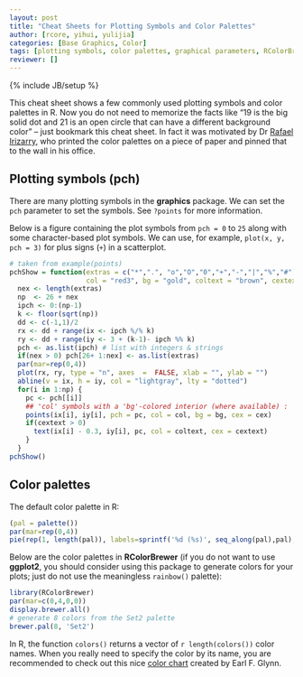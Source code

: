 ```yaml
---
layout: post
title: "Cheat Sheets for Plotting Symbols and Color Palettes"
author: [rcore, yihui, yulijia]
categories: [Base Graphics, Color]
tags: [plotting symbols, color palettes, graphical parameters, RColorBrewer]
reviewer: []
---
```

{% include JB/setup %}

This cheat sheet shows a few commonly used plotting symbols and color palettes in R. Now you do not
need to memorize the facts like "19 is the big solid dot and 21 is an open circle that can have a
different background color" -- just bookmark this cheat sheet. In fact it was motivated by Dr
[Rafael Irizarry](http://rafalab.jhsph.edu/), who printed the color palettes on a piece of paper
and pinned that to the wall in his office.

## Plotting symbols (pch)

There are many plotting symbols in the **graphics** package. We can set the `pch` parameter to set
the symbols. See `?points` for more information.

Below is a figure containing the plot symbols from `pch = 0` to `25` along with some
character-based plot symbols. We can use, for example, `plot(x, y, pch = 3)` for plus signs (`+`)
in a scatterplot.

```r
# taken from example(points)
pchShow = function(extras = c("*",".", "o","O","0","+","-","|","%","#"), cex = 3,
                   col = "red3", bg = "gold", coltext = "brown", cextext = 1.2) {
  nex <- length(extras)
  np  <- 26 + nex
  ipch <- 0:(np-1)
  k <- floor(sqrt(np))
  dd <- c(-1,1)/2
  rx <- dd + range(ix <- ipch %/% k)
  ry <- dd + range(iy <- 3 + (k-1)- ipch %% k)
  pch <- as.list(ipch) # list with integers & strings
  if(nex > 0) pch[26+ 1:nex] <- as.list(extras)
  par(mar=rep(0,4))
  plot(rx, ry, type = "n", axes  =  FALSE, xlab = "", ylab = "")
  abline(v = ix, h = iy, col = "lightgray", lty = "dotted")
  for(i in 1:np) {
    pc <- pch[[i]]
    ## 'col' symbols with a 'bg'-colored interior (where available) :
    points(ix[i], iy[i], pch = pc, col = col, bg = bg, cex = cex)
    if(cextext > 0)
      text(ix[i] - 0.3, iy[i], pc, col = coltext, cex = cextext)
    }
  }
pchShow()
```

## Color palettes

The default color palette in R:

```r
(pal = palette())
par(mar=rep(0,4))
pie(rep(1, length(pal)), labels=sprintf('%d (%s)', seq_along(pal),pal), col=pal)
```

Below are the color palettes in **RColorBrewer** (if you do not want to use **ggplot2**, you should
consider using this package to generate colors for your plots; just do not use the meaningless
`rainbow()` palette):

```r
library(RColorBrewer)
par(mar=c(0,4,0,0))
display.brewer.all()
# generate 8 colors from the Set2 palette
brewer.pal(8, 'Set2')
```

In R, the function `colors()` returns a vector of `r length(colors())` color names. When you really
need to specify the color by its name, you are recommended to check out this nice [color
chart](http://research.stowers-institute.org/efg/R/Color/Chart/ColorChart.pdf) created by Earl F.
Glynn.
